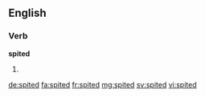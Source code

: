 ==English==

===Verb===
'''spited'''

# {{past of|spite}}

[[de:spited]]
[[fa:spited]]
[[fr:spited]]
[[mg:spited]]
[[sv:spited]]
[[vi:spited]]